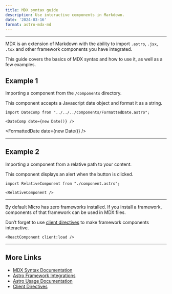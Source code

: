 ```yaml
---
title: MDX syntax guide
description: Use interactive components in Markdown.
date: '2024-03-16'
format: astro-mdx-md
---
```






------------------------------------------------------------------------

MDX is an extension of Markdown with the ability to import `.astro`,
`.jsx`, `.tsx` and other framework components you have integrated.

This guide covers the basics of MDX syntax and how to use it, as well as
a few examples.

## Example 1

Importing a component from the `/components` directory.

This component accepts a Javascript date object and format it as a
string.

```astro
import DateComp from "../../../components/FormattedDate.astro";

<DateComp date={new Date()} />
```


\<FormattedDate date={new Date()} /\>

------------------------------------------------------------------------

## Example 2

Importing a component from a relative path to your content.

This component displays an alert when the button is clicked.

```astro
import RelativeComponent from "./component.astro";

<RelativeComponent />
```


<RelativeComponent />

------------------------------------------------------------------------

By default Micro has zero frameworks installed. If you install a
framework, components of that framework can be used in MDX files.

<Callout> Don’t forget to use [client
directives](https://docs.astro.build/en/reference/directives-reference/#client-directives)
to make framework components interactive. </Callout>

```astro
<ReactComponent client:load />
```

------------------------------------------------------------------------

## More Links

-   [MDX Syntax Documentation](https://mdxjs.com/docs/what-is-mdx)
-   [Astro Framework
    Integrations](https://docs.astro.build/en/guides/integrations-guide)
-   [Astro Usage
    Documentation](https://docs.astro.build/en/guides/markdown-content/#markdown-and-mdx-pages)
-   [Client
    Directives](https://docs.astro.build/en/reference/directives-reference/#client-directives)
